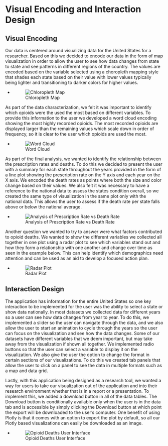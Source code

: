 # Visual Encoding and Interaction Design

## Visual Encoding

Our data is centered around visualizing data for the United States for a researcher. Based on this we decided to encode our data in the form of map visualization in order to allow the user to see how data changes from state to state and see patterns in different regions of the country. The values are encoded based on the variable selected using a choropleth mapping style that shades each state based on their value with lower values typically being lighter and transitioning to darker colors for higher values.

+ ![Chloropleth Map](./images/chloropleth_map.JPG)  

As part of the data characterization, we felt it was important to identify which opioids were the used the most based on different variables. To provide this information to the user we developed a word cloud encoding showing the most highly recorded opioids. The most recorded opioids are displayed larger than the remaining values which scale down in order of frequency, so it is clear to the user which opioids are used the most.

+ ![Word Cloud](./images/word_cloud.jpg)  

As part of the final analysis, we wanted to identify the relationship between the prescription rates and deaths. To do this we decided to present the user with a summary for each state throughout the years provided in the form of a line plot showing the prescription rate on the Y axis and each year on the X axis. We encoded the death rates as points where both the size and color change based on their values. We also felt it was necessary to have a reference to the national data to assess the states condition overall, so we created the same type of visualization in the same plot only with the national data.  This allows the user to assess if the death rate per state falls above or below the national average.

+ ![Analysis of Prescription Rate vs Death Rate](./images/analysis1.JPG)  

Another question we wanted to try to answer were what factors contributed to opioid deaths. We wanted to show the different variables we collected all together in one plot using a radar plot to see which variables stand out and how they form a relationship with one another and change over time as seen in the example below. This can help identify which demographics need attention and can be used as an aid to develop a focused action plan.

+ ![Radar Plot](./images/radar_plot.JPG)  


## Interaction Design

The application has information for the entire United States so one key interaction to be implemented for the user was the ability to select a state or show data nationally. In most datasets we collected data for different years so a user can see how data changes from year to year. To do this, we implemented a slider so the user can navigate through the data, and we also allow the user to start an animation to cycle through the years so the user can focus on the visualization and see how the data changes. Some of our datasets have different variables that we deem important, but may take away from the visualization if shown all together. We implemented radio buttons so that the user can select a variable to display it on the visualization. We also give the user the option to change the format in certain sections of our visualizations. To do this we created tab panels that allow the user to click on a panel to see the data in multiple formats such as a map and data grid.

Lastly, with this application being designed as a research tool, we wanted a way for users to take our visualization out of the application and into their research environment whether that is in a report or a presentation. To implement this, we added a download button in all of the data tables. The Download button is conditionally available only when the user is in the data tab and is accessible by simply clicking the Download button at which point the export will be downloaded to the user’s computer. One benefit of using Plotly is that it comes with an option to export the plot by default, so all our Plotly based visualizations can easily be downloaded as an image.

+ ![Opioid Deaths User Interface](./images/user_interface.JPG)  

